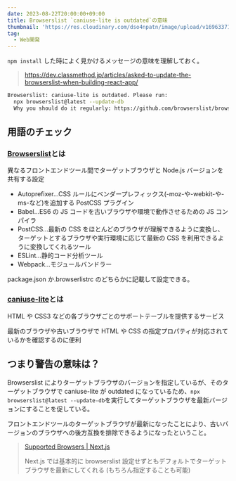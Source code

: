 ```yaml
---
date: 2023-08-22T20:00:00+09:00
title: Browserslist `caniuse-lite is outdated`の意味
thumbnail: 'https://res.cloudinary.com/dso4npatn/image/upload/v1696337170/media/blog/thumbnail/panda-pc-play_pllelc.png'
tag:
  - Web開発
---
```


`npm install` した時によく見かけるメッセージの意味を理解しておく。

> https://dev.classmethod.jp/articles/asked-to-update-the-browserslist-when-building-react-app/

```bash
Browserslist: caniuse-lite is outdated. Please run:
  npx browserslist@latest --update-db
  Why you should do it regularly: https://github.com/browserslist/browserslist#browsers-data-updating
```

## 用語のチェック

### [Browserslist](https://github.com/browserslist/browserslist)とは

異なるフロントエンドツール間でターゲットブラウザと Node.js バージョンを共有する設定

- Autoprefixer…CSS ルールにベンダープレフィックス(-moz-や-webkit-や-ms-など)を追加する PostCSS プラグイン
- Babel…ES6 の JS コードを古いブラウザや環境で動作させるための JS コンパイラ
- PostCSS…最新の CSS をほとんどのブラウザが理解できるように変換し、ターゲットとするブラウザや実行環境に応じて最新の CSS を利用できるように変換してくれるツール
- ESLint…静的コード分析ツール
- Webpack…モジュールバンドラー

package.json か.browserlistrc のどちらかに記載して設定できる。

### **[caniuse-lite](https://caniuse.com/)とは**

HTML や CSS3 などの各ブラウザごとのサポートテーブルを提供するサービス

最新のブラウザや古いブラウザで HTML や CSS の指定プロパティが対応されているかを確認するのに便利

## つまり警告の意味は？

Browserslist によりターゲットブラウザのバージョンを指定しているが、そのターゲットブラウザで caniuse-lite が outdated になっているため、`npx browserslist@latest --update-db`を実行してターゲットブラウザを最新バージョンにすることを促している。

フロントエンドツールのターゲットブラウザが最新になったことにより、古いバージョンのブラウザへの後方互換を排除できるようになったということ。

> [Supported Browsers | Next.js](https://nextjs.org/docs/architecture/supported-browsers)
>
> Next.js では基本的に browserslist 設定せずともデフォルトでターゲットブラウザを最新にしてくれる
> (もちろん指定することも可能)
